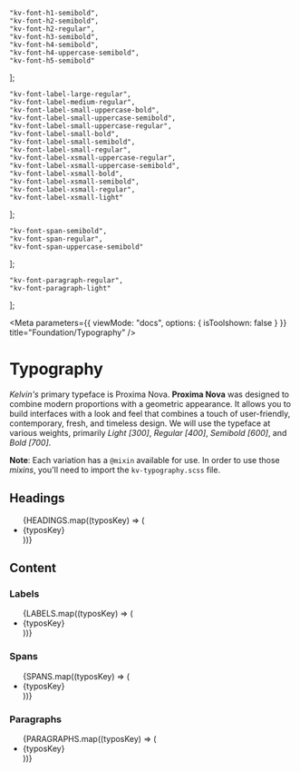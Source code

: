 
	"kv-font-h1-semibold",
	"kv-font-h2-semibold",
	"kv-font-h2-regular",
	"kv-font-h3-semibold",
	"kv-font-h4-semibold",
	"kv-font-h4-uppercase-semibold",
	"kv-font-h5-semibold"
];

	"kv-font-label-large-regular",
	"kv-font-label-medium-regular",
	"kv-font-label-small-uppercase-bold",
	"kv-font-label-small-uppercase-semibold",
	"kv-font-label-small-uppercase-regular",
	"kv-font-label-small-bold",
	"kv-font-label-small-semibold",
	"kv-font-label-small-regular",
	"kv-font-label-xsmall-uppercase-regular",
	"kv-font-label-xsmall-uppercase-semibold",
	"kv-font-label-xsmall-bold",
	"kv-font-label-xsmall-semibold",
	"kv-font-label-xsmall-regular",
	"kv-font-label-xsmall-light"
];

	"kv-font-span-semibold",
	"kv-font-span-regular",
	"kv-font-span-uppercase-semibold"
];

	"kv-font-paragraph-regular",
	"kv-font-paragraph-light"
];

<Meta
	parameters={{
		viewMode: "docs",
		options: { isToolshown: false }
	}}
	title="Foundation/Typography"
/>

# Typography

_Kelvin's_ primary typeface is Proxima Nova. **Proxima Nova** was designed to combine modern proportions with a geometric appearance. It allows you to build interfaces with a look and feel that combines a touch of user-friendly, contemporary, fresh, and timeless design.
We will use the typeface at various weights, primarily _Light [300]_, _Regular [400]_, _Semibold [600]_, and _Bold [700]_.

**Note**: Each variation has a `@mixin` available for use. In order to use those _mixins_, you'll need to import the `kv-typography.scss` file.

## Headings

<ul className="typography-container">
	{HEADINGS.map((typosKey) => (
		<li key={typosKey} className="typography">
			<span className={typosKey}>{typosKey}</span>
		</li>
	))}
</ul>

## Content

### Labels

<ul className="typography-container">
	{LABELS.map((typosKey) => (
		<li key={typosKey} className="typography">
			<span className={typosKey}>{typosKey}</span>
		</li>
	))}
</ul>

### Spans

<ul className="typography-container">
	{SPANS.map((typosKey) => (
		<li key={typosKey} className="typography">
			<span className={typosKey}>{typosKey}</span>
		</li>
	))}
</ul>

### Paragraphs

<ul className="typography-container">
	{PARAGRAPHS.map((typosKey) => (
		<li key={typosKey} className="typography">
			<span className={typosKey}>{typosKey}</span>
		</li>
	))}
</ul>
